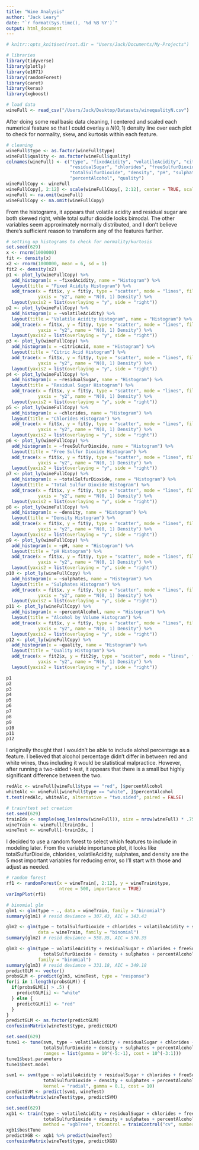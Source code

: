 ```yaml
---
title: "Wine Analysis"
author: "Jack Leary"
date: "`r format(Sys.time(), '%d %B %Y')`"
output: html_document
---
```


```r
# knitr::opts_knit$set(root.dir = "Users/Jack/Documents/My-Projects")
```

```r
# libraries
library(tidyverse)
library(plotly)
library(e1071)
library(randomForest)
library(caret)
library(keras)
library(xgboost)
```

```r
# load data
wineFull <- read_csv("/Users/Jack/Desktop/Datasets/winequalityN.csv")
```

After doing some real basic data cleaning, I centered and scaled each numerical feature so that I could overlay a $N(0, 1)$ density line over each plot to check for normality, skew, and kurtosis within each feature.
```r
# cleaning
wineFull$type <- as.factor(wineFull$type)
wineFull$quality <- as.factor(wineFull$quality)
colnames(wineFull) <- c("type", "fixedAcidity", "volatileAcidity", "citricAcid", 
                        "residualSugar", "chlorides", "freeSulfurDioxide", 
                        "totalSulfurDioxide", "density", "pH", "sulphates", 
                        "percentAlcohol", "quality")
wineFullCopy <- wineFull
wineFullCopy[, 2:12] <- scale(wineFullCopy[, 2:12], center = TRUE, scale = TRUE)
wineFull <- na.omit(wineFull)
wineFullCopy <- na.omit(wineFullCopy)
```

From the histograms, it appears that volatile acidity and residual sugar are both skewed right, while total sulfur dioxide looks bimodal. The other variables seem approximately normally distributed, and I don't believe there's sufficient reason to transform any of the features further.
```r
# setting up histograms to check for normality/kurtosis
set.seed(629)
x <- rnorm(1000000)
fit <- density(x)
x2 <- rnorm(1000000, mean = 6, sd = 1)
fit2 <- density(x2)
p1 <- plot_ly(wineFullCopy) %>% 
  add_histogram(x = ~fixedAcidity, name = "Histogram") %>% 
  layout(title = "Fixed Acidity Histogram") %>% 
  add_trace(x = fit$x, y = fit$y, type = "scatter", mode = "lines", fill = NULL, 
            yaxis = "y2", name = "N(0, 1) Density") %>% 
  layout(yaxis2 = list(overlaying = "y", side = "right"))
p2 <- plot_ly(wineFullCopy) %>% 
  add_histogram(x = ~volatileAcidity) %>% 
  layout(title = "Volatile Acidity Histogram", name = "Histogram") %>% 
  add_trace(x = fit$x, y = fit$y, type = "scatter", mode = "lines", fill = NULL, 
            yaxis = "y2", name = "N(0, 1) Density") %>% 
  layout(yaxis2 = list(overlaying = "y", side = "right"))
p3 <- plot_ly(wineFullCopy) %>% 
  add_histogram(x = ~citricAcid, name = "Histogram") %>% 
  layout(title = "Citric Acid Histogram") %>% 
  add_trace(x = fit$x, y = fit$y, type = "scatter", mode = "lines", fill = NULL, 
            yaxis = "y2", name = "N(0, 1) Density") %>% 
  layout(yaxis2 = list(overlaying = "y", side = "right"))
p4 <- plot_ly(wineFullCopy) %>% 
  add_histogram(x = ~residualSugar, name = "Histogram") %>% 
  layout(title = "Residual Sugar Histogram") %>% 
  add_trace(x = fit$x, y = fit$y, type = "scatter", mode = "lines", fill = NULL, 
            yaxis = "y2", name = "N(0, 1) Density") %>% 
  layout(yaxis2 = list(overlaying = "y", side = "right"))
p5 <- plot_ly(wineFullCopy) %>% 
  add_histogram(x = ~chlorides, name = "Histogram") %>% 
  layout(title = "Chlorides Histogram") %>% 
  add_trace(x = fit$x, y = fit$y, type = "scatter", mode = "lines", fill = NULL, 
            yaxis = "y2", name = "N(0, 1) Density") %>% 
  layout(yaxis2 = list(overlaying = "y", side = "right"))
p6 <- plot_ly(wineFullCopy) %>% 
  add_histogram(x = ~freeSulfurDioxide, name = "Histogram") %>% 
  layout(title = "Free Sulfur Dioxide Histogram") %>% 
  add_trace(x = fit$x, y = fit$y, type = "scatter", mode = "lines", fill = NULL, 
            yaxis = "y2", name = "N(0, 1) Density") %>% 
  layout(yaxis2 = list(overlaying = "y", side = "right"))
p7 <- plot_ly(wineFullCopy) %>% 
  add_histogram(x = ~totalSulfurDioxide, name = "Histogram") %>% 
  layout(title = "Total Sulfur Dioxide Histogram") %>% 
  add_trace(x = fit$x, y = fit$y, type = "scatter", mode = "lines", fill = NULL, 
            yaxis = "y2", name = "N(0, 1) Density") %>% 
  layout(yaxis2 = list(overlaying = "y", side = "right"))
p8 <- plot_ly(wineFullCopy) %>% 
  add_histogram(x = ~density, name = "Histogram") %>% 
  layout(title = "Density Histogram") %>% 
  add_trace(x = fit$x, y = fit$y, type = "scatter", mode = "lines", fill = NULL, 
            yaxis = "y2", name = "N(0, 1) Density") %>% 
  layout(yaxis2 = list(overlaying = "y", side = "right"))
p9 <- plot_ly(wineFullCopy) %>% 
  add_histogram(x = ~pH, name = "Histogram") %>% 
  layout(title = "pH Histogram") %>% 
  add_trace(x = fit$x, y = fit$y, type = "scatter", mode = "lines", fill = NULL, 
            yaxis = "y2", name = "N(0, 1) Density") %>% 
  layout(yaxis2 = list(overlaying = "y", side = "right"))
p10 <- plot_ly(wineFullCopy) %>% 
  add_histogram(x = ~sulphates, name = "Histogram") %>% 
  layout(title = "Sulphates Histogram") %>% 
  add_trace(x = fit$x, y = fit$y, type = "scatter", mode = "lines", fill = NULL, 
            yaxis = "y2", name = "N(0, 1) Density") %>% 
  layout(yaxis2 = list(overlaying = "y", side = "right"))
p11 <- plot_ly(wineFullCopy) %>% 
  add_histogram(x = ~percentAlcohol, name = "Histogram") %>% 
  layout(title = "Alcohol by Volume Histogram") %>% 
  add_trace(x = fit$x, y = fit$y, type = "scatter", mode = "lines", fill = NULL, 
            yaxis = "y2", name = "N(0, 1) Density") %>% 
  layout(yaxis2 = list(overlaying = "y", side = "right"))
p12 <- plot_ly(wineFullCopy) %>% 
  add_histogram(x = ~quality, name = "Histogram") %>% 
  layout(title = "Quality Histogram") %>% 
  add_trace(x = fit2$x, y = fit2$y, type = "scatter", mode = "lines", fill = NULL, 
            yaxis = "y2", name = "N(6, 1) Density") %>% 
  layout(yaxis2 = list(overlaying = "y", side = "right"))

p1
p2
p3
p4
p5
p6
p7
p8
p9
p10
p11
p12
```

I originally thought that I wouldn't be able to include alohol percentage as a feature. I believed that alcohol percentage didn't differ in between red and white wines, thus including it would be statistical malpractice. However, after running a two-sided t-test, it appears that there is a small but highly significant difference between the two. 
```r
redAlc <- wineFull[wineFull$type == "red", ]$percentAlcohol
whiteAlc <- wineFull[wineFull$type == "white", ]$percentAlcohol
t.test(redAlc, whiteAlc, alternative = "two.sided", paired = FALSE)
```

```r
# train/test set creation
set.seed(629)
trainIdx <- sample(seq_len(nrow(wineFull)), size = nrow(wineFull) * .75)
wineTrain <- wineFull[trainIdx, ]
wineTest <- wineFull[-trainIdx, ]
```

I decided to use a random forest to select which features to include in modeling later. From the variable importance plot, it looks like totalSulfurDioxide, chlorides, volatileAcidity, sulphates, and density are the 5 most important variables for reducing error, so I'll start with those and adjust as needed.
```r
# random forest
rf1 <- randomForest(x = wineTrain[, 2:12], y = wineTrain$type, 
                    ntree = 500, importance = TRUE)
varImpPlot(rf1)
```

```r
# binomial glm
glm1 <- glm(type ~ ., data = wineTrain, family = "binomial")
summary(glm1) # resid deviance = 307.43, AIC = 343.43

glm2 <- glm(type ~ totalSulfurDioxide + chlorides + volatileAcidity + sulphates + density, 
            data = wineTrain, family = "binomial")
summary(glm2) # resid deviance = 558.35, AIC = 570.35

glm3 <- glm(type ~ volatileAcidity + residualSugar + chlorides + freeSulfurDioxide + 
              totalSulfurDioxide + density + sulphates + percentAlcohol, data = wineTrain, 
            family = "binomial")
summary(glm3) # resid deviance = 331.18, AIC = 349.18
predictGLM <- vector()
probsGLM <- predict(glm3, wineTest, type = "response")
for(i in 1:length(probsGLM)) {
  if(probsGLM[i] > .5) {
    predictGLM[i] <- "white"
  } else {
    predictGLM[i] <- "red"
  }
}
predictGLM <- as.factor(predictGLM)
confusionMatrix(wineTest$type, predictGLM)
```

```r
set.seed(629)
tune1 <- tune(svm, type ~ volatileAcidity + residualSugar + chlorides + freeSulfurDioxide + 
              totalSulfurDioxide + density + sulphates + percentAlcohol, data = wineTrain, 
              ranges = list(gamma = 10^(-5:-1), cost = 10^(-3:1)))
tune1$best.parameters
tune1$best.model

svm1 <- svm(type ~ volatileAcidity + residualSugar + chlorides + freeSulfurDioxide + 
              totalSulfurDioxide + density + sulphates + percentAlcohol, data = wineTrain, 
              kernel = "radial", gamma = 0.1, cost = 10)
predictSVM <- predict(svm1, wineTest)
confusionMatrix(wineTest$type, predictSVM)
```

```r
set.seed(629)
xgb1 <- train(type ~ volatileAcidity + residualSugar + chlorides + freeSulfurDioxide + 
              totalSulfurDioxide + density + sulphates + percentAlcohol, data = wineTrain, 
              method = "xgbTree", trControl = trainControl("cv", number = 10))
xgb1$bestTune
predictXGB <- xgb1 %>% predict(wineTest)
confusionMatrix(wineTest$type, predictXGB)
```







